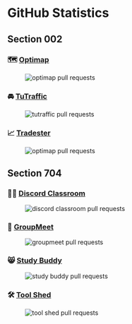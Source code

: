 

# GitHub Statistics

## Section 002

### 🗺️ [Optimap](https://capstone-projects-2023-spring.github.io/project-optimap/)

<Figure  caption={"Number of opened pull requests made by each team member on the Optimap Team"} >

![optimap pull requests](https://courses.ianapplebaum.com/api/pull-requests/Capstone-Projects-2023-Spring/project-optimap)

</Figure>

### 🚘 [TuTraffic](https://capstone-projects-2023-spring.github.io/project-tutraffic/)

<Figure  caption={"Number of opened pull requests made by each team member on the TuTraffic Team"} >

![tutraffic pull requests](https://courses.ianapplebaum.com/api/pull-requests/Capstone-Projects-2023-Spring/project-tutraffic)

</Figure>

### 📈 [Tradester](https://capstone-projects-2023-spring.github.io/project-algorithmic-trading/)

<Figure  caption={"Number of opened pull requests made by each team member on the Tradester Team"} >

![optimap pull requests](https://courses.ianapplebaum.com/api/pull-requests/Capstone-Projects-2023-Spring/project-algorithmic-trading)

</Figure>

## Section 704

### 👨‍🏫 [Discord Classroom](https://capstone-projects-2023-spring.github.io/project-discord-classroom/)

<Figure  caption={"Number of opened pull requests made by each team member on the Discord Classroom Team"} >

![discord classroom pull requests](https://courses.ianapplebaum.com/api/pull-requests/Capstone-Projects-2023-Spring/project-discord-classroom)

</Figure>

### 👥 [GroupMeet](https://capstone-projects-2023-spring.github.io/project-groupmeet/)

<Figure  caption={"Number of opened pull requests made by each team member on the GroupMeet Team"} >

![groupmeet pull requests](https://courses.ianapplebaum.com/api/pull-requests/Capstone-Projects-2023-Spring/project-groupmeet)

</Figure>

### 😸 [Study Buddy](https://capstone-projects-2023-spring.github.io/project-virtual-pet/)

<Figure  caption={"Number of opened pull requests made by each team member on the Study Buddy Team"} >

![study buddy pull requests](https://courses.ianapplebaum.com/api/pull-requests/Capstone-Projects-2023-Spring/project-virtual-pet)

</Figure>

### 🛠️ [Tool Shed](https://capstone-projects-2023-spring.github.io/project-tool-shed/)

<Figure  caption={"Number of opened pull requests made by each team member on the Tool Shed Team"} >

![tool shed pull requests](https://courses.ianapplebaum.com/api/pull-requests/Capstone-Projects-2023-Spring/project-tool-shed)

</Figure>
